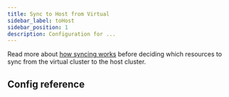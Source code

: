 ```yaml
---
title: Sync to Host from Virtual
sidebar_label: toHost
sidebar_position: 1
description: Configuration for ...
---
```



Read more about [how syncing works](../) before deciding which resources to
sync from the virtual cluster to the host cluster. 

<SyncToHostResources/>

## Config reference

<SyncToHost/>
